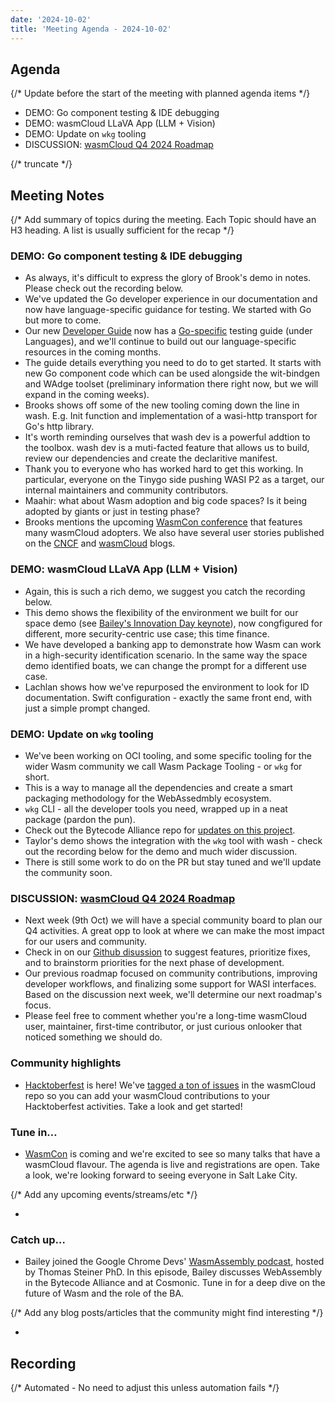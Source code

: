 ```yaml
---
date: '2024-10-02'
title: 'Meeting Agenda - 2024-10-02'
---
```


## Agenda

{/* Update before the start of the meeting with planned agenda items */}

- DEMO: Go component testing & IDE debugging 
- DEMO: wasmCloud LLaVA App (LLM + Vision)
- DEMO: Update on `wkg` tooling
- DISCUSSION: [wasmCloud Q4 2024 Roadmap](https://github.com/wasmCloud/wasmCloud/discussions/3119)

{/* truncate */}

## Meeting Notes

{/* Add summary of topics during the meeting. Each Topic should have an H3 heading. A list is usually sufficient for the recap */}

### DEMO: Go component testing & IDE debugging 

- As always, it's difficult to express the glory of Brook's demo in notes. Please check out the recording below.
- We've updated the Go developer experience in our documentation and now have language-specific guidance for testing. We started with Go but more to come.
- Our new [Developer Guide](https://wasmcloud.com/docs/category/developer-guide) now has a [Go-specific](https://wasmcloud.com/docs/developer/languages/go/components) testing guide (under Languages), and we'll continue to build out our language-specific resources in the coming months.
- The guide details everything you need to do to get started. It starts with new Go component code which can be used alongside the wit-bindgen and WAdge toolset (preliminary information there right now, but we will expand in the coming weeks).
- Brooks shows off some of the new tooling coming down the line in wash. E.g. Init function and implementation of a wasi-http transport for Go's http library.
- It's worth reminding ourselves that wash dev is a powerful addtion to the toolbox. wash dev is a muti-facted feature that allows us to build, review our dependencies and create the declaritive manifest.
- Thank you to everyone who has worked hard to get this working. In particular, everyone on the Tinygo side pushing WASI P2 as a target, our internal maintainers and community contributors.
- Maahir: what about Wasm adoption and big code spaces? Is it being adopted by giants or just in testing phase?
- Brooks mentions the upcoming [WasmCon conference](https://events.linuxfoundation.org/wasmcon/program/schedule/) that features many wasmCloud adopters. We also have several user stories published on the [CNCF](https://www.cncf.io/blog/2024/08/23/wasmcloud-on-the-factory-floor-efficient-and-secure-processing-of-high-velocity-machine-data/) and [wasmCloud](https://wasmcloud.com/blog/tm-forum-webassembly-canvas-project-in-phase-2) blogs.

### DEMO: wasmCloud LLaVA App (LLM + Vision)

- Again, this is such a rich demo, we suggest you catch the recording below.
- This demo shows the flexibility of the environment we built for our space demo (see [Bailey's Innovation Day keynote](https://youtu.be/vEHbZCBmPok)), now congfigured for different, more security-centric use case; this time finance. 
- We have developed a banking app to demonstrate how Wasm can work in a high-security identification scenario. In the same way the space demo identified boats, we can change the prompt for a different use case.
- Lachlan shows how we've repurposed the environment to look for ID documentation. Swift configuration - exactly the same front end, with just a simple prompt changed.

### DEMO: Update on `wkg` tooling

- We've been working on OCI tooling, and some specific tooling for the wider Wasm community we call Wasm Package Tooling - or `wkg` for short.
- This is a way to manage all the dependencies and create a smart packaging methodology for the WebAssedmbly ecosystem.
- `wkg` CLI - all the developer tools you need, wrapped up in a neat package (pardon the pun).
- Check out the Bytecode Alliance repo for [updates on this project](https://github.com/bytecodealliance/wasm-pkg-tools).
- Taylor's demo shows the integration with the `wkg` tool with wash - check out the recording below for the demo and much wider discussion.
- There is still some work to do on the PR but stay tuned and we'll update the community soon.

### DISCUSSION: [wasmCloud Q4 2024 Roadmap](https://github.com/wasmCloud/wasmCloud/discussions/3119)

- Next week (9th Oct) we will have a special community board to plan our Q4 activities. A great opp to look at where we can make the most impact for our users and community.
- Check in on our [Github disussion](https://github.com/wasmCloud/wasmCloud/discussions/3119) to suggest features, prioritize fixes, and to brainstorm priorities for the next phase of development. 
- Our previous roadmap focused on community contributions, improving developer workflows, and finalizing some support for WASI interfaces. Based on the discussion next week, we'll determine our next roadmap's focus.
- Please feel free to comment whether you're a long-time wasmCloud user, maintainer, first-time contributor, or just curious onlooker that noticed something we should do.

### Community highlights

- [Hacktoberfest](https://hacktoberfest.com/) is here! We've [tagged a ton of issues](https://github.com/wasmCloud/wasmCloud/issues?q=sort:updated-desc+is:issue+is:open+label:hacktoberfest) in the wasmCloud repo so you can add your wasmCloud contributions to your Hacktoberfest activities. Take a look and get started!

### Tune in…

- [WasmCon](https://events.linuxfoundation.org/wasmcon/) is coming and we're excited to see so many talks that have a wasmCloud flavour. The agenda is live and registrations are open. Take a look, we're looking forward to seeing everyone in Salt Lake City.

{/* Add any upcoming events/streams/etc */}

-

### Catch up…

- Bailey joined the Google Chrome Devs' [WasmAssembly podcast](https://wasmassembly.libsyn.com/exploring-the-bytecode-alliance-with-cosmonics-hailey-bayes-wasmassembly), hosted by Thomas Steiner PhD. In this episode, Bailey discusses WebAssembly in the Bytecode Alliance and at Cosmonic. Tune in for a deep dive on the future of Wasm and the role of the BA.

{/* Add any blog posts/articles that the community might find interesting */}

-

## Recording

{/* Automated - No need to adjust this unless automation fails */}

<YouTube url="https://www.youtube.com/watch?v=HNNzGiBKS0Q" />
